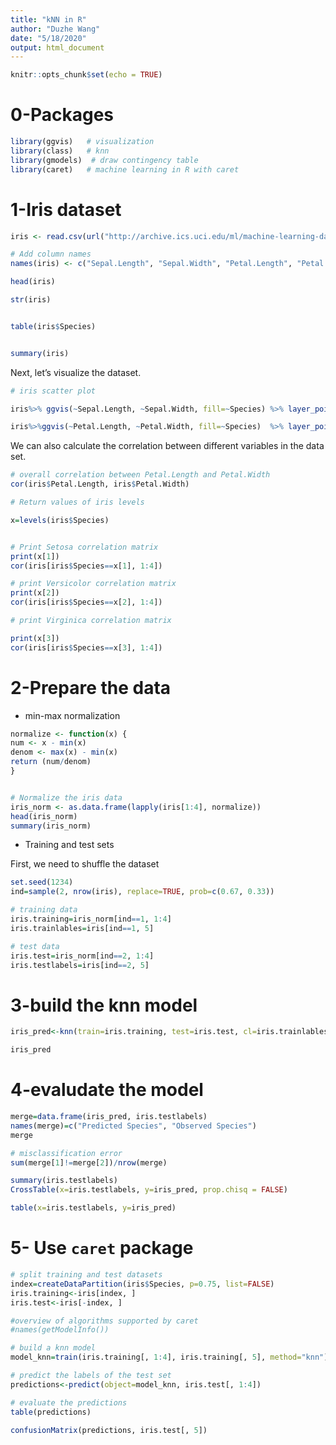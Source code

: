```yaml
---
title: "kNN in R"
author: "Duzhe Wang"
date: "5/18/2020"
output: html_document
---
```


```r
knitr::opts_chunk$set(echo = TRUE)
```

# 0-Packages

```r
library(ggvis)   # visualization 
library(class)   # knn
library(gmodels)  # draw contingency table 
library(caret)   # machine learning in R with caret
```




# 1-Iris dataset

```r
iris <- read.csv(url("http://archive.ics.uci.edu/ml/machine-learning-databases/iris/iris.data"), header = FALSE) 

# Add column names
names(iris) <- c("Sepal.Length", "Sepal.Width", "Petal.Length", "Petal.Width", "Species")

head(iris)

str(iris)


table(iris$Species)


summary(iris)
```

Next, let's visualize the dataset. 


```r
# iris scatter plot

iris%>% ggvis(~Sepal.Length, ~Sepal.Width, fill=~Species) %>% layer_points()

iris%>%ggvis(~Petal.Length, ~Petal.Width, fill=~Species)  %>% layer_points()

```

We can also calculate the correlation between different variables in the data set. 


```r
# overall correlation between Petal.Length and Petal.Width
cor(iris$Petal.Length, iris$Petal.Width)

# Return values of iris levels 

x=levels(iris$Species)


# Print Setosa correlation matrix
print(x[1])
cor(iris[iris$Species==x[1], 1:4])

# print Versicolor correlation matrix 
print(x[2])
cor(iris[iris$Species==x[2], 1:4])

# print Virginica correlation matrix

print(x[3])
cor(iris[iris$Species==x[3], 1:4])

```


# 2-Prepare the data 

- min-max normalization 

```r

normalize <- function(x) {
num <- x - min(x)
denom <- max(x) - min(x)
return (num/denom)
}


# Normalize the iris data
iris_norm <- as.data.frame(lapply(iris[1:4], normalize))
head(iris_norm)
summary(iris_norm)
```


- Training and test sets 

First, we need to shuffle the dataset

```r
set.seed(1234)
ind=sample(2, nrow(iris), replace=TRUE, prob=c(0.67, 0.33))

# training data
iris.training=iris_norm[ind==1, 1:4]
iris.trainlables=iris[ind==1, 5]

# test data
iris.test=iris_norm[ind==2, 1:4]
iris.testlabels=iris[ind==2, 5]


```

# 3-build the knn model 

```r

iris_pred<-knn(train=iris.training, test=iris.test, cl=iris.trainlables, k=3)

iris_pred
```


# 4-evaludate the model 

```r
merge=data.frame(iris_pred, iris.testlabels)
names(merge)=c("Predicted Species", "Observed Species")
merge

# misclassification error 
sum(merge[1]!=merge[2])/nrow(merge)
```


```r
summary(iris.testlabels)
CrossTable(x=iris.testlabels, y=iris_pred, prop.chisq = FALSE)

table(x=iris.testlabels, y=iris_pred)
```

# 5- Use ```caret``` package

```r
# split training and test datasets
index=createDataPartition(iris$Species, p=0.75, list=FALSE)
iris.training<-iris[index, ]
iris.test<-iris[-index, ]

#overview of algorithms supported by caret
#names(getModelInfo())

# build a knn model
model_knn=train(iris.training[, 1:4], iris.training[, 5], method="knn")

# predict the labels of the test set
predictions<-predict(object=model_knn, iris.test[, 1:4])

# evaluate the predictions 
table(predictions)

confusionMatrix(predictions, iris.test[, 5])

```


















